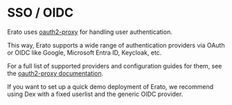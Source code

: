 # SSO / OIDC

Erato uses [oauth2-proxy](https://oauth2-proxy.github.io/oauth2-proxy/) for handling user authentication.

This way, Erato supports a wide range of authentication providers via OAuth or OIDC like Google, Microsoft Entra ID, Keycloak, etc.

For a full list of supported providers and configuration guides for them, see the [oauth2-proxy documentation](https://oauth2-proxy.github.io/oauth2-proxy/configuration/providers/).

If you want to set up a quick demo deployment of Erato, we recommend using Dex with a fixed userlist and the generic OIDC provider.
